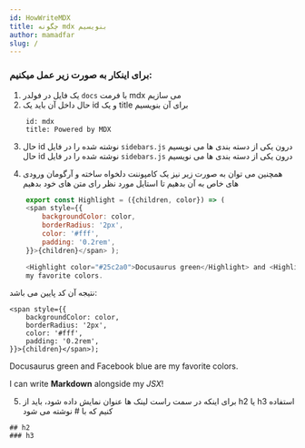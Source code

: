 ```yaml
---
id: HowWriteMDX
title: چگونه mdx بنویسیم
author: mamadfar
slug: /
---
```


### برای اینکار به صورت زیر عمل میکنیم:

1. یک فایل در فولدر `docs` با فرمت mdx می سازیم
2. حال داخل آن باید یک id و یک title برای آن بنویسیم

<div dir="ltr">

```mdx
    id: mdx
    title: Powered by MDX
```

</div>

3. حال id نوشته شده را در فایل `sidebars.js` درون یکی از دسته بندی ها می نویسیم
حال id نوشته شده را در فایل
<code>sidebars.js</code>
درون یکی از دسته بندی ها می نویسیم

4. همچنین می توان به صورت زیر نیز یک کامپوننت دلخواه ساخته و آرگومان ورودی های خاص به آن بدهیم تا استایل مورد نظر رای متن های خود بدهیم

<div dir="ltr">

```javascript
    export const Highlight = ({children, color}) => (
    <span style={{
        backgroundColor: color,
        borderRadius: '2px',
        color: '#fff',
        padding: '0.2rem',
    }}>{children}</span> );

    <Highlight color="#25c2a0">Docusaurus green</Highlight> and <Highlight color="#1877F2">Facebook blue</Highlight> are
    my favorite colors.
```

</div>

نتیجه آن کد پایین می باشد:

    <span style={{
        backgroundColor: color,
        borderRadius: '2px',
        color: '#fff',
        padding: '0.2rem',
    }}>{children}</span>);

<Highlight color="#25c2a0">Docusaurus green</Highlight> and <Highlight color="#1877F2">Facebook
    blue</Highlight> are my favorite colors.

I can write **Markdown** alongside my _JSX_!

5. برای اینکه در سمت راست لینک ها عنوان نمایش داده شود، باید از h2 یا h3 استفاده کنیم که با # نوشته می شود

<div dir="ltr">

    ## h2
    ### h3

</div>